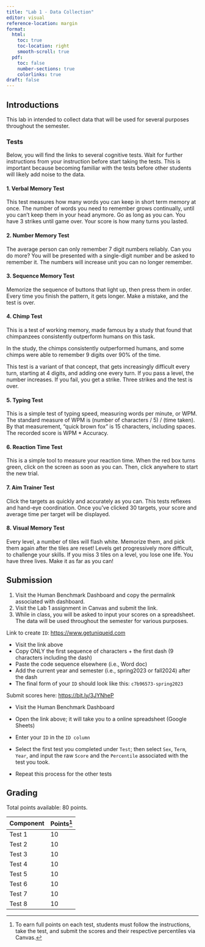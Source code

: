 ```yaml
---
title: "Lab 1 - Data Collection"
editor: visual
reference-location: margin
format: 
  html:
    toc: true
    toc-location: right
    smooth-scroll: true
  pdf:
    toc: false
    number-sections: true
    colorlinks: true
draft: false
---
```


## Introductions

This lab in intended to collect data that will be used for several purposes throughout the semester.

### Tests

Below, you will find the links to several cognitive tests. Wait for further instructions from your instruction before start taking the tests. This is important because becoming familiar with the tests before other students will likely add noise to the data.

#### 1. Verbal Memory Test

This test measures how many words you can keep in short term memory at once. The number of words you need to remember grows continually, until you can't keep them in your head anymore. Go as long as you can. You have 3 strikes until game over. Your score is how many turns you lasted.

#### 2. Number Memory Test

The average person can only remember 7 digit numbers reliably. Can you do more? You will be presented with a single-digit number and be asked to remember it. The numbers will increase unit you can no longer remember.

#### 3. Sequence Memory Test

Memorize the sequence of buttons that light up, then press them in order. Every time you finish the pattern, it gets longer. Make a mistake, and the test is over.

#### 4. Chimp Test

This is a test of working memory, made famous by a study that found that chimpanzees consistently outperform humans on this task.

In the study, the chimps consistently outperformed humans, and some chimps were able to remember 9 digits over 90% of the time.

This test is a variant of that concept, that gets increasingly difficult every turn, starting at 4 digits, and adding one every turn. If you pass a level, the number increases. If you fail, you get a strike. Three strikes and the test is over.

#### 5. Typing Test

This is a simple test of typing speed, measuring words per minute, or WPM. The standard measure of WPM is (number of characters / 5) / (time taken). By that measurement, "quick brown fox" is 15 characters, including spaces. The recorded score is WPM \* Accuracy.

#### 6. Reaction Time Test

This is a simple tool to measure your reaction time. When the red box turns green, click on the screen as soon as you can. Then, click anywhere to start the new trial.

#### 7. Aim Trainer Test

Click the targets as quickly and accurately as you can. This tests reflexes and hand-eye coordination. Once you've clicked 30 targets, your score and average time per target will be displayed.

#### 8. Visual Memory Test

Every level, a number of tiles will flash white. Memorize them, and pick them again after the tiles are reset! Levels get progressively more difficult, to challenge your skills. If you miss 3 tiles on a level, you lose one life. You have three lives. Make it as far as you can!

## Submission

1.  Visit the Human Benchmark Dashboard and copy the permalink associated with dashboard.
2.  Visit the Lab 1 assignment in Canvas and submit the link.
3.  While in class, you will be asked to input your scores on a spreadsheet. The data will be used throughout the semester for various purposes.

Link to create `ID`: <https://www.getuniqueid.com>

-   Visit the link above
-   Copy ONLY the first sequence of characters + the first dash (9 characters including the dash)
-   Paste the code sequence elsewhere (i.e., Word doc)
-   Add the current year and semester (i.e., spring2023 or fall2024) after the dash
-   The final form of your `ID` should look like this: `c7b96573-spring2023`

Submit scores here: <https://bit.ly/3JYNheP>

-   Visit the Human Benchmark Dashboard

-   Open the link above; it will take you to a online spreadsheet (Google Sheets)

-   Enter your `ID` in the `ID column`

-   Select the first test you completed under `Test`; then select `Sex`, `Term`, `Year`, and input the raw `Score` and the `Percentile` associated with the test you took.

-   Repeat this process for the other tests

## Grading

Total points available: 80 points.

| Component | Points[^1] |
|-----------|------------|
| Test 1    | 10         |
| Test 2    | 10         |
| Test 3    | 10         |
| Test 4    | 10         |
| Test 5    | 10         |
| Test 6    | 10         |
| Test 7    | 10         |
| Test 8    | 10         |

[^1]: To earn full points on each test, students must follow the instructions, take the test, and submit the scores and their respective percentiles via Canvas.
